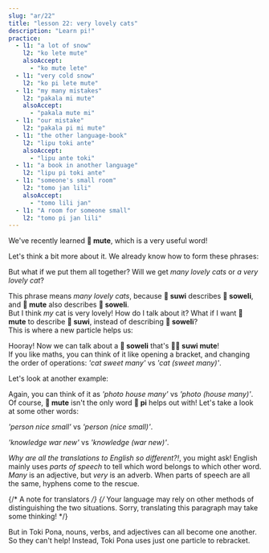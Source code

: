 ```yaml
---
slug: "ar/22"
title: "lesson 22: very lovely cats"
description: "Learn pi!"
practice:
  - l1: "a lot of snow"
    l2: "ko lete mute"
    alsoAccept:
      - "ko mute lete"
  - l1: "very cold snow"
    l2: "ko pi lete mute"
  - l1: "my many mistakes"
    l2: "pakala mi mute"
    alsoAccept:
      - "pakala mute mi"
  - l1: "our mistake"
    l2: "pakala pi mi mute"
  - l1: "the other language-book"
    l2: "lipu toki ante"
    alsoAccept:
      - "lipu ante toki"
  - l1: "a book in another language"
    l2: "lipu pi toki ante"
  - l1: "someone's small room"
    l2: "tomo jan lili"
    alsoAccept:
      - "tomo lili jan"
  - l1: "A room for someone small"
    l2: "tomo pi jan lili"
---
```



We've recently learned **󱤼 mute**, which is a very useful word!

Let's think a bit more about it. We already know how to form these phrases:

<List>
  <Word sl="soweli suwi" m="a lovely cat" />
  <Word sl="soweli mute" m="many cats" />
  <Word sl="suwi mute" m="very lovely" />
</List>

But what if we put them all together? Will we get *many lovely cats* or *a very lovely cat*?

<List>
  <Word sl="soweli suwi mute" m="many lovely cats" />
</List>

This phrase means *many lovely cats*, because **󱥦 suwi** describes **󱥢 soweli**, and **󱤼 mute** also describes **󱥢 soweli**.  
But I think *my* cat is very lovely! How do I talk about it? What if I want **󱤼 mute** to describe **󱥦 suwi**, instead of describing **󱥢 soweli**?  
This is where a new particle helps us:

<List>
  <Word sl="pi" m="a particle that groups adjectives" />
  <Word sl="soweli pi suwi mute" m="a very lovely cat" />
</List>

Hooray! Now we can talk about a **󱥢 soweli** that's **󱥦󱤼 suwi mute**!  
If you like maths, you can think of it like opening a bracket, and changing the order of operations: *'cat sweet many'* vs *'cat (sweet many)'*.

Let's look at another example:

<List>
  <Word sl="sitelen tomo" m="a photo of a house" />
  <Word sl="sitelen mute" m="photos" />
  <Word sl="tomo mute" m="houses" />
  <Word sl="sitelen tomo mute" m="photos of a house" />
  <Word sl="sitelen pi tomo mute" m="a photo of houses" />
</List>

Again, you can think of it as *'photo house many'* vs *'photo (house many)'*.  
Of course, **󱤼 mute** isn't the only word **󱥍 pi** helps out with! Let's take a look at some other words:

<List>
  <Word sl="jan pona" m="a nice person" />
  <Word sl="jan lili" m="a small person" />
  <Word sl="pona lili" m="somewhat nice" />
  <Word sl="jan pona lili" m="a small nice person" />
  <Word sl="jan pi pona lili" m="a somewhat nice person" />
</List>

*'person nice small'* vs *'person (nice small)'*.

<List>
  <Word sl="sona utala" m="war knowledge" />
  <Word sl="sona sin" m="new knowledge" />
  <Word sl="utala sin" m="new war" />
  <Word sl="sona utala sin" m="new war-knowledge. the knowledge is recent." />
  <Word sl="sona pi utala sin" m="new-war knowledge. the war is recent." />
</List>

*'knowledge war new'* vs *'knowledge (war new)'*.

*Why are all the translations to English so different?!*, you might ask! English mainly uses *parts of speech* to tell which word belongs to which other word. *Many* is an adjective, but *very* is an adverb. When parts of speech are all the same, hyphens come to the rescue.

{/* A note for translators */}
{/*
  Your language may rely on other methods of distinguishing the two situations.
  Sorry, translating this paragraph may take some thinking!
*/}

But in Toki Pona, nouns, verbs, and adjectives can all become one another. So they can't help! Instead, Toki Pona uses just one particle to rebracket.

<Practice exercises={frontmatter.practice} />
